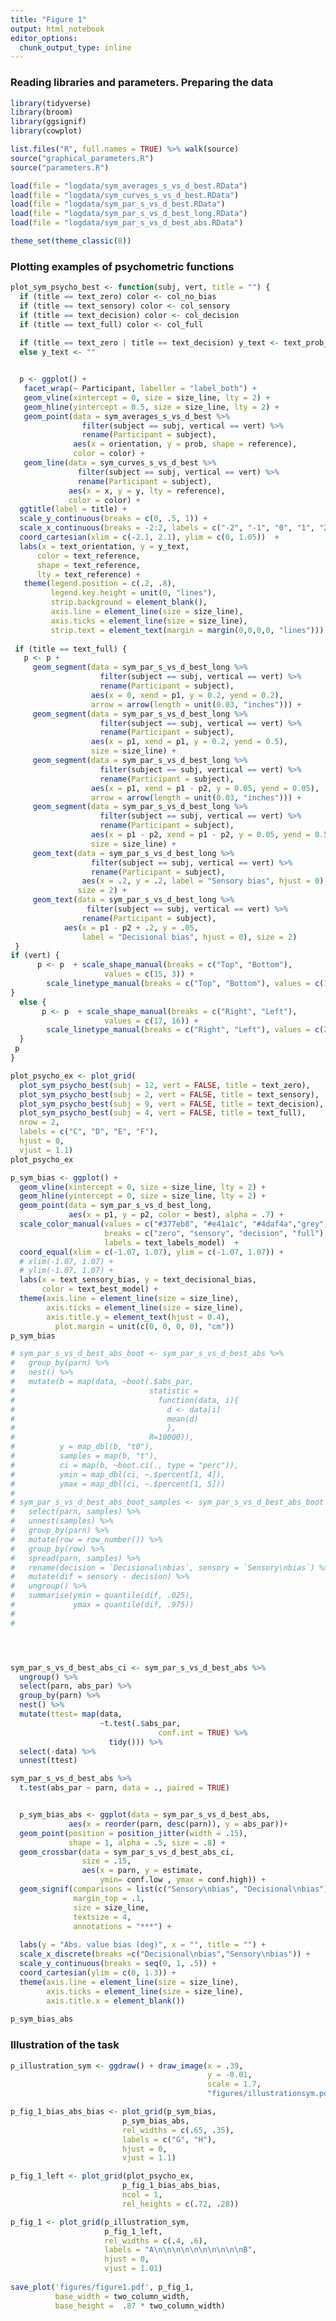 ```yaml
---
title: "Figure 1"
output: html_notebook
editor_options: 
  chunk_output_type: inline
---
```


### Reading libraries and parameters. Preparing the data

```r
library(tidyverse)
library(broom)
library(ggsignif)
library(cowplot)

list.files("R", full.names = TRUE) %>% walk(source)
source("graphical_parameters.R")
source("parameters.R")

load(file = "logdata/sym_averages_s_vs_d_best.RData")
load(file = "logdata/sym_curves_s_vs_d_best.RData")
load(file = "logdata/sym_par_s_vs_d_best.RData")
load(file = "logdata/sym_par_s_vs_d_best_long.RData")
load(file = "logdata/sym_par_s_vs_d_best_abs.RData")

theme_set(theme_classic(8))
```

### Plotting examples of psychometric functions
```r


plot_sym_psycho_best <- function(subj, vert, title = "") {
  if (title == text_zero) color <- col_no_bias 
  if (title == text_sensory) color <- col_sensory
  if (title == text_decision) color <- col_decision
  if (title == text_full) color <- col_full
  
  if (title == text_zero | title == text_decision) y_text <- text_prob_sym
  else y_text <- ""


  p <- ggplot() +
   facet_wrap(~ Participant, labeller = "label_both") +
   geom_vline(xintercept = 0, size = size_line, lty = 2) +
   geom_hline(yintercept = 0.5, size = size_line, lty = 2) +
   geom_point(data = sym_averages_s_vs_d_best %>% 
                filter(subject == subj, vertical == vert) %>% 
                rename(Participant = subject), 
              aes(x = orientation, y = prob, shape = reference), 
              color = color) +
   geom_line(data = sym_curves_s_vs_d_best %>% 
               filter(subject == subj, vertical == vert) %>% 
               rename(Participant = subject), 
             aes(x = x, y = y, lty = reference), 
             color = color) +
  ggtitle(label = title) +
  scale_y_continuous(breaks = c(0, .5, 1)) +
  scale_x_continuous(breaks = -2:2, labels = c("-2", "-1", "0", "1", "2")) +
  coord_cartesian(xlim = c(-2.1, 2.1), ylim = c(0, 1.05))  +
  labs(x = text_orientation, y = y_text,
      color = text_reference,
      shape = text_reference,
      lty = text_reference) +
   theme(legend.position = c(.2, .8),
         legend.key.height = unit(0, "lines"),
         strip.background = element_blank(),
         axis.line = element_line(size = size_line), 
         axis.ticks = element_line(size = size_line),
         strip.text = element_text(margin = margin(0,0,0,0, "lines")))
 
 if (title == text_full) {
   p <- p +
     geom_segment(data = sym_par_s_vs_d_best_long %>% 
                    filter(subject == subj, vertical == vert) %>%
                    rename(Participant = subject), 
                  aes(x = 0, xend = p1, y = 0.2, yend = 0.2),
                  arrow = arrow(length = unit(0.03, "inches"))) +
     geom_segment(data = sym_par_s_vs_d_best_long %>% 
                    filter(subject == subj, vertical == vert) %>% 
                    rename(Participant = subject), 
                  aes(x = p1, xend = p1, y = 0.2, yend = 0.5),
                  size = size_line) +
     geom_segment(data = sym_par_s_vs_d_best_long %>% 
                    filter(subject == subj, vertical == vert) %>% 
                    rename(Participant = subject),  
                  aes(x = p1, xend = p1 - p2, y = 0.05, yend = 0.05),
                  arrow = arrow(length = unit(0.03, "inches"))) +
     geom_segment(data = sym_par_s_vs_d_best_long %>% 
                    filter(subject == subj, vertical == vert) %>% 
                    rename(Participant = subject), 
                  aes(x = p1 - p2, xend = p1 - p2, y = 0.05, yend = 0.5),
                  size = size_line) +
     geom_text(data = sym_par_s_vs_d_best_long %>% 
                  filter(subject == subj, vertical == vert) %>% 
                  rename(Participant = subject), 
                aes(x = .2, y = .2, label = "Sensory bias", hjust = 0), 
               size = 2) +
     geom_text(data = sym_par_s_vs_d_best_long %>% 
                 filter(subject == subj, vertical == vert) %>% 
                rename(Participant = subject), 
            aes(x = p1 - p2 + .2, y = .05, 
                label = "Decisional bias", hjust = 0), size = 2) 
 }
if (vert) {
      p <- p  + scale_shape_manual(breaks = c("Top", "Bottom"),
                     values = c(15, 3)) +
        scale_linetype_manual(breaks = c("Top", "Bottom"), values = c(1, 2)) 
}
  else {
       p <- p  + scale_shape_manual(breaks = c("Right", "Left"),
                     values = c(17, 16)) +
        scale_linetype_manual(breaks = c("Right", "Left"), values = c(2, 1)) 
  }
 p
}

plot_psycho_ex <- plot_grid(
  plot_sym_psycho_best(subj = 12, vert = FALSE, title = text_zero),
  plot_sym_psycho_best(subj = 2, vert = FALSE, title = text_sensory),
  plot_sym_psycho_best(subj = 9, vert = FALSE, title = text_decision),
  plot_sym_psycho_best(subj = 4, vert = FALSE, title = text_full), 
  nrow = 2, 
  labels = c("C", "D", "E", "F"), 
  hjust = 0, 
  vjust = 1.1)
plot_psycho_ex
```


```r
p_sym_bias <- ggplot() +
  geom_vline(xintercept = 0, size = size_line, lty = 2) +
  geom_hline(yintercept = 0, size = size_line, lty = 2) +
  geom_point(data = sym_par_s_vs_d_best_long, 
             aes(x = p1, y = p2, color = best), alpha = .7) +
  scale_color_manual(values = c("#377eb8", "#e41a1c", "#4daf4a","grey"), 
                     breaks = c("zero", "sensory", "decision", "full"),
                     labels = text_labels_model)  +
  coord_equal(xlim = c(-1.07, 1.07), ylim = c(-1.07, 1.07)) +
  # xlim(-1.07, 1.07) +
  # ylim(-1.07, 1.07) +
  labs(x = text_sensory_bias, y = text_decisional_bias, 
       color = text_best_model) +
  theme(axis.line = element_line(size = size_line),
        axis.ticks = element_line(size = size_line),
        axis.title.y = element_text(hjust = 0.4), 
          plot.margin = unit(c(0, 0, 0, 0), "cm"))
p_sym_bias
```
  
```r

# sym_par_s_vs_d_best_abs_boot <- sym_par_s_vs_d_best_abs %>% 
#   group_by(parn) %>% 
#   nest() %>% 
#   mutate(b = map(data, ~boot(.$abs_par,  
#                              statistic = 
#                                function(data, i){
#                                  d <- data[i]
#                                  mean(d)  
#                                  }, 
#                              R=10000)),
#          y = map_dbl(b, "t0"),
#          samples = map(b, "t"),
#          ci = map(b, ~boot.ci(., type = "perc")),
#          ymin = map_dbl(ci, ~.$percent[1, 4]),
#          ymax = map_dbl(ci, ~.$percent[1, 5]))
# 
# sym_par_s_vs_d_best_abs_boot_samples <- sym_par_s_vs_d_best_abs_boot %>% 
#   select(parn, samples) %>% 
#   unnest(samples) %>% 
#   group_by(parn) %>% 
#   mutate(row = row_number()) %>% 
#   group_by(row) %>% 
#   spread(parn, samples) %>% 
#   rename(decision = `Decisional\nbias`, sensory = `Sensory\nbias`) %>% 
#   mutate(dif = sensory - decision) %>% 
#   ungroup() %>% 
#   summarise(ymin = quantile(dif, .025),
#             ymax = quantile(dif, .975))
# 
# 




sym_par_s_vs_d_best_abs_ci <- sym_par_s_vs_d_best_abs %>% 
  ungroup() %>% 
  select(parn, abs_par) %>% 
  group_by(parn) %>% 
  nest() %>% 
  mutate(ttest= map(data, 
                    ~t.test(.$abs_par, 
                                 conf.int = TRUE) %>% 
                      tidy())) %>% 
  select(-data) %>% 
  unnest(ttest)

sym_par_s_vs_d_best_abs %>% 
  t.test(abs_par ~ parn, data = ., paired = TRUE) 


  p_sym_bias_abs <- ggplot(data = sym_par_s_vs_d_best_abs, 
             aes(x = reorder(parn, desc(parn)), y = abs_par))+
  geom_point(position = position_jitter(width = .15), 
             shape = 1, alpha = .5, size = .8) +
  geom_crossbar(data = sym_par_s_vs_d_best_abs_ci, 
                size = .15,
                aes(x = parn, y = estimate, 
                    ymin= conf.low , ymax = conf.high)) +
  geom_signif(comparisons = list(c("Sensory\nbias", "Decisional\nbias")),
              margin_top = .1,
              size = size_line,
              textsize = 4,
              annotations = "***") +
  
  labs(y = "Abs. value bias (deg)", x = "", title = "") +
  scale_x_discrete(breaks =c("Decisional\nbias","Sensory\nbias")) +
  scale_y_continuous(breaks = seq(0, 1, .5)) +
  coord_cartesian(ylim = c(0, 1.3)) +
  theme(axis.line = element_line(size = size_line), 
        axis.ticks = element_line(size = size_line),
        axis.title.x = element_blank())
      
p_sym_bias_abs

```


### Illustration of the task 
```r
p_illustration_sym <- ggdraw() + draw_image(x = .39, 
                                            y = -0.01, 
                                            scale = 1.7,
                                            "figures/illustrationsym.pdf")
```

```r
p_fig_1_bias_abs_bias <- plot_grid(p_sym_bias,
                         p_sym_bias_abs, 
                         rel_widths = c(.65, .35), 
                         labels = c("G", "H"),
                         hjust = 0, 
                         vjust = 1.1)

p_fig_1_left <- plot_grid(plot_psycho_ex,
                         p_fig_1_bias_abs_bias, 
                         ncol = 1, 
                         rel_heights = c(.72, .28))

p_fig_1 <- plot_grid(p_illustration_sym,
                     p_fig_1_left, 
                     rel_widths = c(.4, .6),
                     labels = "A\n\n\n\n\n\n\n\n\n\nB",
                     hjust = 0, 
                     vjust = 1.01)
                       
save_plot('figures/figure1.pdf', p_fig_1, 
          base_width = two_column_width,
          base_height =  .87 * two_column_width)
```

